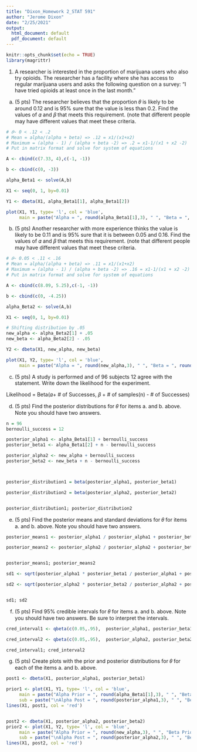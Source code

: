 ---
title: "Dixon_Homework 2_STAT 591"
author: "Jerome Dixon"
date: "2/25/2021"
output:
  html_document: default
  pdf_document: default
---

```{r setup, include=FALSE}
knitr::opts_chunk$set(echo = TRUE)
library(magrittr)

```


1. A researcher is interested in the proportion of marijuana users who also try opioids. The
researcher has a facility where she has access to regular marijuana users and asks the
following question on a survey: “I have tried opioids at least once in the last month.”

a. (5 pts) The researcher believes that the proportion 𝜃 is likely to be around 0.12
and is 95% sure that the value is less than 0.2. Find the values of 𝛼 and 𝛽 that
meets this requirement. (note that different people may have different values that
meet these criteria.

```{r}

# 𝜃~ 0 < .12 < .2
# Mean = alpha/(alpha + beta) => .12 = x1/(x1+x2)
# Maximum = (alpha - 1) / (alpha + beta -2) => .2 = x1-1/(x1 + x2 -2)
# Put in matrix format and solve for system of equations

A <- cbind(c(7.33, 4),c(-1, -1))

b <- cbind(c(0, -3))

alpha_Beta1 <- solve(A,b)

X1 <- seq(0, 1, by=0.01)

Y1 <- dbeta(X1, alpha_Beta1[1], alpha_Beta1[2])

plot(X1, Y1, type= 'l', col = 'blue',
     main = paste("Alpha = ", round(alpha_Beta1[1],3), " ", "Beta = ", round(alpha_Beta1[2],3) ))


```




b. (5 pts) Another researcher with more experience thinks the value is likely to be
0.11 and is 95% sure that it is between 0.05 and 0.16. Find the values of 𝛼 and 𝛽
that meets this requirement. (note that different people may have different values
that meet these criteria.


```{r}

# 𝜃~ 0.05 < .11 < .16
# Mean = alpha/(alpha + beta) => .11 = x1/(x1+x2)
# Maximum = (alpha - 1) / (alpha + beta -2) => .16 = x1-1/(x1 + x2 -2)
# Put in matrix format and solve for system of equations

A <- cbind(c(8.09, 5.25),c(-1, -1))

b <- cbind(c(0, -4.25))

alpha_Beta2 <- solve(A,b)

X1 <- seq(0, 1, by=0.01)

# Shifting distribution by .05
new_alpha <- alpha_Beta2[1] + .05
new_beta <- alpha_Beta2[2] - .05

Y2 <- dbeta(X1, new_alpha, new_beta)

plot(X1, Y2, type= 'l', col = 'blue',
     main = paste("Alpha = ", round(new_alpha,3), " ", "Beta = ", round(new_beta,3) ))


```

c. (5 pts) A study is performed and of 96 subjects 12 agree with the statement.
Write down the likelihood for the experiment.

Likelihood = Beta(𝛼+ # of Successes, 𝛽 + # of samples(n) - # of Successes)


d. (5 pts) Find the posterior distributions for 𝜃 for items a. and b. above. Note you
should have two answers.




```{r}

n = 96
bernoulli_success = 12

posterior_alpha1 <- alpha_Beta1[1] + bernoulli_success
posterior_beta1 <- alpha_Beta1[2] + n - bernoulli_success

posterior_alpha2 <- new_alpha + bernoulli_success
posterior_beta2 <- new_beta + n - bernoulli_success



posterior_distribution1 = beta(posterior_alpha1, posterior_beta1)

posterior_distribution2 = beta(posterior_alpha2, posterior_beta2)


posterior_distribution1; posterior_distribution2


```


e. (5 pts) Find the posterior means and standard deviations for 𝜃 for items a. and b.
above. Note you should have two answers.

```{r Posterior Means}



posterior_means1 <- posterior_alpha1 / posterior_alpha1 + posterior_beta1

posterior_means2 <- posterior_alpha2 / posterior_alpha2 + posterior_beta2


posterior_means1; posterior_means2

```
```{r Standard Deviations}

sd1 <- sqrt(posterior_alpha1 * posterior_beta1 / posterior_alpha1 + posterior_beta1^2 * (posterior_alpha1 + posterior_beta1 + 1))

sd2 <- sqrt(posterior_alpha2 * posterior_beta2 / posterior_alpha2 + posterior_beta2^2 * (posterior_alpha2 + posterior_beta2 + 1))


sd1; sd2

```



f. (5 pts) Find 95% credible intervals for 𝜃 for items a. and b. above. Note you
should have two answers. Be sure to interpret the intervals.

```{r}

cred_interval1 <- qbeta(c(0.05,.95),  posterior_alpha1, posterior_beta1)

cred_interval2 <- qbeta(c(0.05,.95),  posterior_alpha2, posterior_beta2)

cred_interval1; cred_interval2


```




g. (5 pts) Create plots with the prior and posterior distributions for 𝜃 for each of the
items a. and b. above.

```{r Plots}


post1 <- dbeta(X1, posterior_alpha1, posterior_beta1)

prior1 <- plot(X1, Y1, type= 'l', col = 'blue',
     main = paste("Alpha Prior = ", round(alpha_Beta1[1],3), " ", "Beta Prior = ", round(alpha_Beta1[2],3),
     sub = paste("\nAlpha Post = ", round(posterior_alpha1,3), " ", "Beta Post = ", round(posterior_beta1,3) )))
lines(X1, post1, col = 'red')


post2 <- dbeta(X1, posterior_alpha2, posterior_beta2)
prior2 <- plot(X1, Y2, type= 'l', col = 'blue',
     main = paste("Alpha Prior = ", round(new_alpha,3), " ", "Beta Prior = ", round(new_beta,3) ,
     sub = paste("\nAlpha Post = ", round(posterior_alpha2,3), " ", "Beta Post = ", round(posterior_beta2,3) )))
lines(X1, post2, col = 'red')


```




